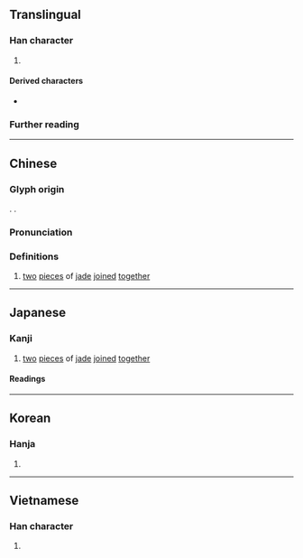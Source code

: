 {{also|珏}}
{{character info/new}}
==Translingual==

===Han character===
{{Han char|rn=96|rad=玉|as=04|sn=8|four=11114|canj=MGMG|ids=⿰⺩王}}

# {{mul-shuowen radical-def|7}}

====Derived characters====
* {{l|mul|[[珡]], [[琹]], [[琵]], [[琴]], [[琶]], [[瑟]], [[錱]]}}

===Further reading===
{{Han ref|kx=0728.140|dkj=20871|dj=1140.130|hdz=21103.010|uh=73A8}}

----

==Chinese==
{{zh-forms|s=珏|t2=珏|alt=𤤴,瑴}}

===Glyph origin===
{{Han etym}}
{{Han compound|玉|玉|ls=ic|t1=jade|t2=jade}}. {{zh-etym-double|玉|}}.

===Pronunciation===
{{zh-pron
|m=jué
|c=gok3
|mn=kak
|mc=y
|oc=y
|ma=y
|cat=n
}}

===Definitions===
{{zh-hanzi}}

# [[two]] [[piece]]s of [[jade]] [[join]]ed [[together]]

----

==Japanese==

===Kanji===

{{ja-kanji|grade=|rs=玉04}}

# [[two]] [[piece]]s of [[jade]] [[join]]ed [[together]]

====Readings====
{{ja-readings
|goon=こく
|kanon=かく
}}

----

==Korean==

===Hanja===
{{ko-hanja|hangeul=[[각]], [[곡]]|eumhun=|rv=gak, gok|mr=kak, kok|y=kak, kok}}

# {{rfdef|ko|sort=玉04}}

----

==Vietnamese==

===Han character===
{{vi-hantu|[[giác]]|rs=玉04}}

# {{rfdef|vi|sort=玉04}}

{{cln|vi|Han tu}}